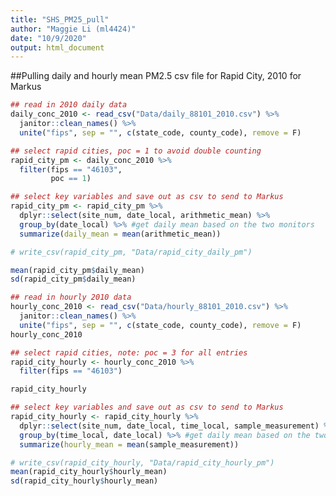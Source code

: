 ```yaml
---
title: "SHS_PM25_pull"
author: "Maggie Li (ml4424)"
date: "10/9/2020"
output: html_document
---
```


##Pulling daily and hourly mean PM2.5 csv file for Rapid City, 2010 for Markus

```r
## read in 2010 daily data
daily_conc_2010 <- read_csv("Data/daily_88101_2010.csv") %>% 
  janitor::clean_names() %>%
  unite("fips", sep = "", c(state_code, county_code), remove = F)

## select rapid cities, poc = 1 to avoid double counting
rapid_city_pm <- daily_conc_2010 %>% 
  filter(fips == "46103",
         poc == 1)

## select key variables and save out as csv to send to Markus
rapid_city_pm <- rapid_city_pm %>% 
  dplyr::select(site_num, date_local, arithmetic_mean) %>% 
  group_by(date_local) %>% #get daily mean based on the two monitors
  summarize(daily_mean = mean(arithmetic_mean))

# write_csv(rapid_city_pm, "Data/rapid_city_daily_pm")

mean(rapid_city_pm$daily_mean)
sd(rapid_city_pm$daily_mean)
```


```r
## read in hourly 2010 data
hourly_conc_2010 <- read_csv("Data/hourly_88101_2010.csv") %>% 
  janitor::clean_names() %>%
  unite("fips", sep = "", c(state_code, county_code), remove = F)
hourly_conc_2010

## select rapid cities, note: poc = 3 for all entries
rapid_city_hourly <- hourly_conc_2010 %>% 
  filter(fips == "46103")

rapid_city_hourly

## select key variables and save out as csv to send to Markus
rapid_city_hourly <- rapid_city_hourly %>% 
  dplyr::select(site_num, date_local, time_local, sample_measurement) %>% 
  group_by(time_local, date_local) %>% #get daily mean based on the two monitors
  summarize(hourly_mean = mean(sample_measurement))

# write_csv(rapid_city_hourly, "Data/rapid_city_hourly_pm")
mean(rapid_city_hourly$hourly_mean)
sd(rapid_city_hourly$hourly_mean)

```

